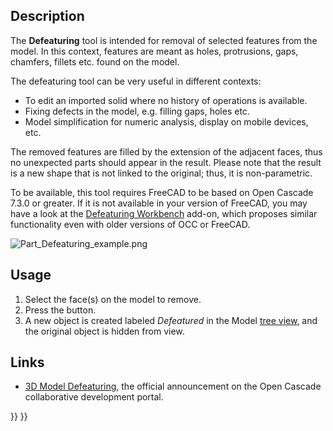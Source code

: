<languages/>
<translate>

<!--T:1-->
{{Docnav
|[[Part_CheckGeometry|CheckGeometry]]
|[[Part_Import|Import]]
|[[Part_Workbench|Part]]
|IconL=Part_CheckGeometry.svg
|IconR=Part_Import.svg
|IconC=Workbench_Part.svg
}}

<!--T:2-->
{{GuiCommand
|Name=Part Defeaturing
|MenuLocation=Part → Defeaturing
|Workbenches=[[Part_Workbench|Part]]
|Version=0.18
|SeeAlso=[[Defeaturing_Workbench|Defeaturing Workbench]], [[Macro_Parametric_Defeaturing|Macro Parametric Defeaturing]]
}}

==Description== <!--T:3-->

<!--T:11-->
The '''Defeaturing''' tool is intended for removal of selected features from the model. In this context, features are meant as holes, protrusions, gaps, chamfers, fillets etc. found on the model.

<!--T:12-->
The defeaturing tool can be very useful in different contexts:

<!--T:13-->
* To edit an imported solid where no history of operations is available.
* Fixing defects in the model, e.g. filling gaps, holes etc.
* Model simplification for numeric analysis, display on mobile devices, etc.

<!--T:14-->
The removed features are filled by the extension of the adjacent faces, thus no unexpected parts should appear in the result. Please note that the result is a new shape that is not linked to the original; thus, it is non-parametric.

<!--T:15-->
To be available, this tool requires FreeCAD to be based on Open Cascade 7.3.0 or greater. If it is not available in your version of FreeCAD, you may have a look at the [[Defeaturing_Workbench|Defeaturing Workbench]] add-on, which proposes similar functionality even with older versions of OCC or FreeCAD.

</translate>
[[File:Part Defeaturing example.png]]
<translate>

==Usage== <!--T:4-->

<!--T:16-->
# Select the face(s) on the model to remove.
# Press the {{Button|[[Image:Part_Defeaturing.svg|16px]] [[Part_Defeaturing|Defeaturing]]}} button.
# A new object is created labeled ''Defeatured'' in the Model [[Tree_view|tree view]], and the original object is hidden from view.

==Links== <!--T:17-->

<!--T:18-->
* [https://dev.opencascade.org/index.php?q=node/1211 3D Model Defeaturing], the official announcement on the Open Cascade collaborative development portal.


<!--T:8-->
{{Docnav
|[[Part_CheckGeometry|CheckGeometry]]
|[[Part_Import|Import]]
|[[Part_Workbench|Part]]
|IconL=Part_CheckGeometry.svg
|IconR=Part_Import.svg
|IconC=Workbench_Part.svg
}}

</translate>
{{Part_Tools_navi{{#translation:}}}}
{{Userdocnavi{{#translation:}}}}